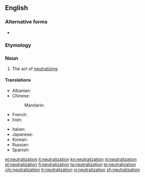 ==English==
{{wikipedia}}
===Alternative forms===
* {{l|en|neutralisation}} {{qualifier|{{l|en|British}}}}

===Etymology===
{{suffix|neutral|ization|lang=en}}

===Noun===
{{en-noun}}

# The act of [[neutralize|neutralizing]].

====Translations====
{{trans-top|neutralization}}
* Albanian: {{t+|sq|asnjanësim|m}}
* Chinese:
*: Mandarin: {{t|cmn|中和作用|sc=Hani}}
* French: {{t+|fr|neutralisation|f}}
* Irish: {{t|ga|neodrú|m}}
{{trans-mid}}
* Italian: {{t|it|neutralizzazione|f}}
* Japanese: {{t|ja|中和|tr=chūwa|sc=Jpan}}
* Korean: {{t+|ko|중화|sc=Kore}}
* Russian: {{t+|ru|нейтрализация|f|sc=Cyrl|tr=nejtralizácija}}
* Spanish: {{t+|es|neutralización|f}}
{{trans-bottom}}

[[et:neutralization]]
[[it:neutralization]]
[[kn:neutralization]]
[[nl:neutralization]]
[[pl:neutralization]]
[[fi:neutralization]]
[[ta:neutralization]]
[[te:neutralization]]
[[chr:neutralization]]
[[tr:neutralization]]
[[vi:neutralization]]
[[zh:neutralization]]